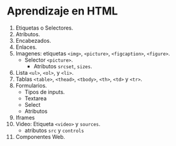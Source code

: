 # Aprendizaje en HTML

1. Etiquetas o Selectores.
2. Atributos.
3. Encabezados.
4. Enlaces.
5. Imagenes: etiquetas `<img>`, `<picture>`, `<figcaption>`, `<figure>`.
    - Selector `<picture>`.
        - Atributos `srcset`, `sizes`.
6. Lista `<ul>`, `<ol>`, y `<li>`.
7. Tablas `<table>`, `<thead>`, `<tbody>`, `<th>`, `<td>` y `<tr>`.
8. Formularios.
    - Tipos de inputs.
    - Textarea
    - Select
    - Atributos
9. Iframes
10. Video: Etiqueta `<video>` y `sources`.
    - atributos `src` y `controls`
11. Componentes Web.
